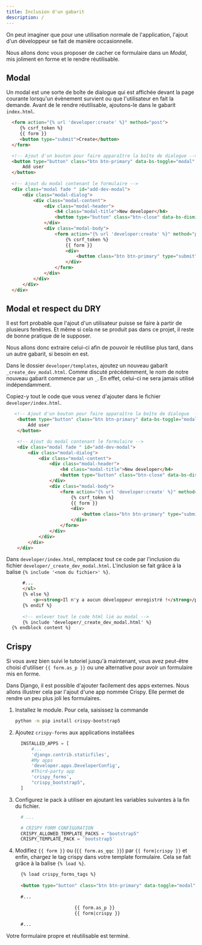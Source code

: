 ```yaml
---
title: Inclusion d'un gabarit
description: /
---
```


On peut imaginer que pour une utilisation normale de l'application, l'ajout d'un développeur se fait de manière occasionnelle.

Nous allons donc vous proposer de cacher ce formulaire dans un _Modal_, mis joliment en forme et le rendre réutilisable.

## Modal

Un modal est une sorte de boîte de dialogue qui est affichée devant la page courante lorsqu'un évènement survient ou que l'utilisateur en fait la demande. Avant de le rendre réutilisable, ajoutons-le dans le gabarit `index.html`.

``` html showLineNumbers=false title="developer/index.html" ins={7-31} del={1,2,3,4,5}
  <form action="{% url 'developer:create' %}" method="post"> 
     {% csrf_token %} 
     {{ form }} 
     <button type="submit">Create</button>
  </form>

  <!-- Ajout d'un bouton pour faire apparaître la boîte de dialogue -->
  <button type="button" class="btn btn-primary" data-bs-toggle="modal" data-bs-target="#add-dev-modal">
      Add user
  </button>
 
  <!-- Ajout du modal contenant le formulaire -->
  <div class="modal fade " id="add-dev-modal">
      <div class="modal-dialog">
          <div class="modal-content">
              <div class="modal-header">
                  <h4 class="modal-title">New developer</h4>
                  <button type="button" class="btn-close" data-bs-dismiss="modal"></button>
              </div>
              <div class="modal-body">
                  <form action="{% url 'developer:create' %}" method="post">
                      {% csrf_token %}
                      {{ form }}
                      <div>
                          <button class="btn btn-primary" type="submit">Créer</button>
                      </div>
                  </form>
              </div>
          </div>
      </div>
  </div>
```

## Modal et respect du DRY

Il est fort probable que l'ajout d'un utilisateur puisse se faire à partir de plusieurs fenêtres. Et même si cela ne se produit pas dans ce projet, il reste de bonne pratique de le supposer.

Nous allons donc extraire celui-ci afin de pouvoir le réutilise plus tard, dans un autre gabarit, si besoin en est.

Dans le dossier `developer/templates`, ajoutez un nouveau gabarit `_create_dev_modal.html`. Comme discuté précédemment, le nom de notre nouveau gabarit commence par un `_`. En effet, celui-ci ne sera jamais utilisé indépendamment.

Copiez-y tout le code que vous venez d'ajouter dans le fichier `developer/index.html`.

``` html showLineNumbers=false title="developer/template/developer/_create_dev_modal.html"
   <!-- Ajout d'un bouton pour faire apparaître la boîte de dialogue  -->
    <button type="button" class="btn btn-primary" data-bs-toggle="modal" data-bs-target="#add-dev-modal">
        Add user
    </button>

    <!-- Ajout du modal contenant le formulaire -->
    <div class="modal fade " id="add-dev-modal">
        <div class="modal-dialog">
            <div class="modal-content">
                <div class="modal-header">
                    <h4 class="modal-title">New developer</h4>
                    <button type="button" class="btn-close" data-bs-dismiss="modal"></button>
                </div>
                <div class="modal-body">
                    <form action="{% url 'developer:create' %}" method="post">
                        {% csrf_token %}
                        {{ form }}
                        <div>
                            <button class="btn btn-primary" type="submit">Créer</button>
                        </div>
                    </form>
                </div>
            </div>
        </div>
    </div> 
```

Dans `developer/index.html`, remplacez tout ce code par l'inclusion du fichier `developer/_create_dev_modal.html`. L'inclusion se fait grâce à la balise `{% include '<nom du fichier>' %}`.

``` html showLineNumbers=false title="developer/index.html" ins={8} del={7}
      #...
      </ul>
      {% else %}
          <p><strong>Il n'y a aucun développeur enregistré !</strong>/p>
      {% endif %}
  
      <!-- enlever tout le code html lié au modal -->
      {% include 'developer/_create_dev_modal.html' %}
  {% endblock content %}
```

## Crispy

Si vous avez bien suivi le tutoriel jusqu'à maintenant, vous avez peut-être choisi d'utiliser `{{ form.as_p }}` ou une alternative pour avoir un formulaire mis en forme.

Dans Django, il est possible d'ajouter facilement des apps externes. Nous allons illustrer cela par l'ajout d'une app nommée Crispy. Elle permet de rendre un peu plus joli les formulaires.

<Steps>

1. Installez le module. Pour cela, saisissez la commande 

   ``` bash showLineNumbers=false frame="none"
   python -m pip install crispy-bootstrap5
   ```
2. Ajoutez `crispy-forms` aux applications installées

   ```python showLineNumbers=false title="mproject/settings.py" ins={6,7,8}
     INSTALLED_APPS = [                 
         #...
         'django.contrib.staticfiles',
         #My apps
         'developer.apps.DeveloperConfig',
         #Third-party app       
         'crispy_forms',
         "crispy_bootstrap5",
     ]
   ```
3. Configurez le pack à utiliser en ajoutant les variables suivantes à la fin du fichier.
   
   ``` python showLineNumbers=false title="mproject/settings.py" ins={3,4,5}
     # ...
   
     # CRISPY FORM CONFIGURATION
     CRISPY_ALLOWED_TEMPLATE_PACKS = "bootstrap5"
     CRISPY_TEMPLATE_PACK = 'bootstrap5'
   ```

4. Modifiez `{{ form }}` ou (`{{ form.as_qqc }}`) par `{{ form|crispy }}` et enfin, chargez le tag crispy dans votre template formulaire. Cela se fait grâce à la balise `{% load %}`.
   
   ``` html showLineNumbers=false title="developer/template/developer/_create_dev_modal_.html" ins={1,8} del={7}
     {% load crispy_forms_tags %}
     
     <button type="button" class="btn btn-primary" data-toggle="modal" data-target="#add-dev-modal">Add user</button>
     
     #...
   
                         {{ form.as_p }}
                         {{ form|crispy }}
     
     #...
   ```
</Steps>

Votre formulaire propre et réutilisable est terminé.
